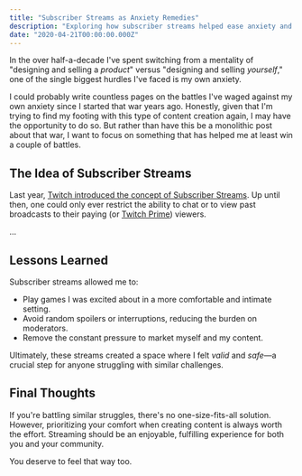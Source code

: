 ```yaml
---
title: "Subscriber Streams as Anxiety Remedies"
description: "Exploring how subscriber streams helped ease anxiety and offered a safe space for authentic content creation."
date: "2020-04-21T00:00:00.000Z"
---
```


In the over half-a-decade I've spent switching from a mentality of "designing and selling a _product_" versus "designing and selling _yourself_," one of the single biggest hurdles I've faced is my own anxiety.

I could probably write countless pages on the battles I've waged against my own anxiety since I started that war years ago. Honestly, given that I'm trying to find my footing with this type of content creation again, I may have the opportunity to do so. But rather than have this be a monolithic post about that war, I want to focus on something that has helped me at least win a couple of battles.

## The Idea of Subscriber Streams

Last year, [Twitch introduced the concept of Subscriber Streams](https://blog.twitch.tv/en/2019/06/26/superfans-welcome-subscriber-streams-are-coming-to-twitch-fc90cab23a73/). Up until then, one could only ever restrict the ability to chat or to view past broadcasts to their paying (or [Twitch Prime](https://twitch.amazon.com/tp)) viewers.

...

## Lessons Learned

Subscriber streams allowed me to:

- Play games I was excited about in a more comfortable and intimate setting.
- Avoid random spoilers or interruptions, reducing the burden on moderators.
- Remove the constant pressure to market myself and my content.

Ultimately, these streams created a space where I felt _valid_ and _safe_—a crucial step for anyone struggling with similar challenges.

## Final Thoughts

If you're battling similar struggles, there's no one-size-fits-all solution. However, prioritizing your comfort when creating content is always worth the effort. Streaming should be an enjoyable, fulfilling experience for both you and your community.

You deserve to feel that way too.
